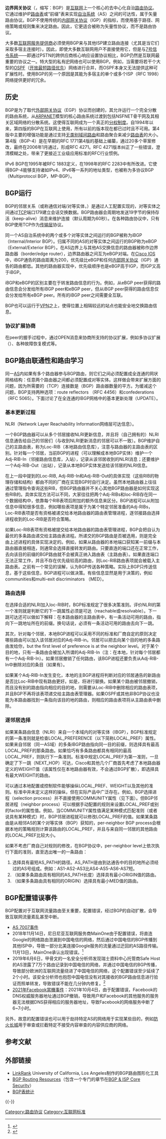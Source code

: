 {{NoteTA
|G1=IT
}}
{{copyedit}}
{{网络协议}}

'''边界网关协议'''（{{Lang-en|Border Gateway Protocol}}，缩写：BGP）是[[互联网|互联网]]上一个核心的去中心化自治[[路由协议|路由协议]]。它通过维护IP[[路由表|路由表]]或“前缀”表来实现[[自治系统|自治系统]]（AS）之间的可达性，属于矢量路由协议。BGP不使用传统的[[内部网关协议|内部网关协议]]（IGP）的指标，而使用基于路径、网络策略或规则集来决定路由。因此，它更适合被称为矢量性协议，而不是路由协议。

大多数[[互联网服务提供商|互联网服务提供商]]必须使用BGP来与其他ISP建立路由连接（尤其是当它们采取多宿主连接时）。因此，即使大多数互联网用户不直接使用它，但是与[[7号信令系统|7号信令系统]]——即通过PSTN的跨供应商核心响应设置协议相比，BGP仍然是互联网最重要的协议之一。特大型的私有[[网际协议|IP]]网络也可以使用BGP。例如，当需要将若干个大型的[[OSPF|OSPF]]（[[开放最短路径优先|开放最短路径优先]]）网络进行合并，而OSPF本身又无法提供这种可扩展性时。使用BGP的另一个原因是其能为多宿主的单个或多个ISP（RFC 1998）网络提供更好的冗余。

== 历史 ==
BGP是为了取代[[外部网关协议|外部网关协议]]（EGP）协议而创建的，其允许运行一个完全分散的路由系统，从[[ARPANET|ARPANET]]模型的核心路由系统过渡到包括NSFNET骨干网及其相关区域网络的分散系统。这使得互联网成为一个真正的[[分权制度|分权制度]]。自1994年以来，第四版的BGP在互联网上使用，所有以前的版本现在都已过时且不可用。第4版中主要的增强功能是通过支持[[无类别域间路由|无类别域间路由]]和路由聚合来减少[[路由表|路由表]]的大小。第4版（BGP-4）是在早期的RFC 1771第4版的基础上编纂，通过20多个草案修改，最终在2006年1月通过，形成RFC 4271。RFC 4271<nowiki/>版本纠正了一些错误，澄清模糊之处，带来了更接近工业级应用标准的RFC行业惯例。

IPv6 BGP在1995年被RFC 1883定义，在1998年的RFC 2283中有所改进。它使得BGP-4能够支持诸如IPv4、IPv6等一系列的地址类型，也被称为多协议BGP（Multiprotocol BGP，MP-BGP）。

== BGP运行 ==

BGP的邻居关系（或称通信对端/对等实体，{{lang|en|peer}}）是通过人工配置实现的，对等实体之间通过[[TCP/IP协议族|TCP]]端口179建立会话交换数据。BGP路由器会周期地发送19字节的保持存活（keep-alive）消息来维护连接（默认周期为60秒）。在各种路由协议中，只有BGP使用TCP作为[[传输层|传输层]]协议。

同一个AS自治系统中的两个或多个对等实体之间运行的BGP被称为iBGP（Internal/Interior BGP）。归属不同的AS的对等实体之间运行的BGP称为eBGP（External/Exterior BGP）。在AS边界上与其他AS交换信息的路由器被称作边界路由器（border/edge router），边界路由器之间互为eBGP对端。在[[思科IOS|Cisco IOS]]中，iBGP通告的路由距离为200，优先级比eBGP和任何[[内部网关协议|内部网关协议]]（IGP）通告的路由都低。其他的路由器实现中，优先级顺序也是eBGP高于IGP，而IGP又高于iBGP。

iBGP和eBGP的区别主要在于转发路由信息的行为。例如，从eBGP peer获得的路由信息会分发给所有iBGP peer和eBGP peer，但从iBGP peer获得的路由信息仅会分发给所有eBGP peer。所有的iBGP peer之间需要全互联。

BGP也可以运行于[[VPN|VPN]]之上，使得位置上相隔较远的站点也能安全地交换路由信息。

=== 协议扩展协商 ===
在peer的握手过程中，通过OPEN消息来协商所支持的协议扩展，例如多协议扩展（{{le|多协议BGP|Multiprotocol BGP}}）、各种故障恢复模式等。

==BGP路由联通性和路由学习 ==

同一[[自治系統_(互聯網)|AS]]内如果有多个路由器参与BGP路由，则它们之间必须配置成全连通的网状网格结构：任意两个路由器之间都必须配置成对等实体。这样做会带来扩展方面的问题，因为所需要的（TCP）连接数是（BGP）路由器数量的平方。为缓减这个问题，BGP支持两种选项：route reflectors （RFC 4456）和confederations（RFC 5065）。下面讨论了在全连通的IBGP网格中的基本更新处理（UPDATE）。
===基本更新过程===
NLRI（Network Layer Reachability Information网络层可达信息）。

一个BGP路由器可以从多个邻居接收NLRI更新信息，并且将（自己拥有的）NLRI信息通告给自己的邻居们（与收到NLRI更新消息的邻居可以不一致）。BGP维护自己的主路由表，称为Loc-RIB（本地路由信息库），注意与路由器的主路由表的区别。针对每一个邻居，当前BGP的进程（可以理解成本地BGP实体）维护一个Adj-RIB-In（邻接路由信息库，入站），记录从该邻居收到的NLRI消息；还要维护一个Adj-RIB-Out（出站），记录从本地BGP实体发送给该邻居的NLRI信息。

在上一段中提到的Loc-RIB, Adj-RIB-In和Adj-RIB-Out的具体实现（这些RIB的物理存储和结构）都由不同的厂商在实现BGP时自行决定。虽然本地路由器上往往通过管理指令查询这些RIB，但BGP路由器并不关心其他BGP路由器是如何实现这些RIB的。具体实现方法可以不同，大家往往把两个Adj-RIBs和loc-RIB存在同一个数据结构中，依靠每个RIB表项后附加的额外信息来区分。BGP进程可以从附加信息中得知很多信息，例如哪些表项是属于为某个特定邻居准备的Adj-RIBs，Loc-RIB表项是否有资格被递交给本地路由器的路由表管理进程，逐邻接路由选择进程收到的Loc-RIB是否符合策略。

如果Loc-RIB表项有资格被提交给本地路由器的路由表管理进程，BGP会把自认为最优的多条路由递交给主路由表进程。所递交的BGP路由是否被选用，则是完全由上述进程的具体实现决定的。例如，如果从路由器的本地端口获知某一前缀与本路由器直接相连，则通常会选择直接转发的路由。只要直连的端口还在正常工作，去向该目的前缀的BGP路由就不会被真正纳入路由表（主路由表）。如果直连端口无法正常工作，并且不存在优先级较高的路由，则Loc-RIB路由表项就会被载入主路由表。之前有一个常见的误解，认为BGP传送各种策略。实际上BGP只传送信息，基于这些信息，BGP进程可以做决策。有些信息显然是用于决策的，例如communities和multi-exit discriminators （MED）。

===路由选择===

在选择合适的NLRI加入loc-RIB时，BGP标准规定了很多决策准则。评价NLRI的第一个准则就是判断它的下一跳属性必须是可达（reachable或resolvable）。下一跳可达还可以做如下解释：在本路由器的主路由表中，有一条活动可用的路由，指向下一跳地址所在的前缀。换句话说，必须有一条活动可用的路由去向下一跳。

其次，针对每个邻居，本地BGP进程可以采用不同的标准和厂商自定的原则决定哪些路由可以加入该邻居对应的Adj-RIB-in。邻居可以把去向某个目的地的多条路由发给你，but the first level of preference is at the neighbor level。对于某个目的地，只有一条路由会被加入所谓的Adj-RIB-In（注：在本地，针对每个邻居都有一个Adj-RIB-In）。如果邻居撤销了任何路由，该BGP进程还要负责从Adj-RIB-In中删除对应的条目（如果有）。

如果某个Adj-RIB-In发生变化，本地的主BGP进程将判断对应的邻居通告的新路由是否比Loc-RIB中现有路由更好。如是，将进行替换。如果某个路由被邻居撤销，而且没有别的路由指向相应的目的地，则需要从Loc-RIB中删除相应的路由表项，并且BGP不再将该表项递交给主路由表管理器。如果OSPF或其他非BGP协议也没能为本路由器找到一条指向该目的地的路由，则相应的路由表项将从主路由表中删除。

===逐邻居选择===
如果某条路由信息（NLRI）来自一个本域内的对等实体（IBGP），BGP标准规定的第一条准则就是检查LOCAL_PREFERENCE（以下简称LOCAL_PREF）属性。如果来自邻居（同一AS域）的多条IBGP路由指向同一目的前缀，则选择具有最高LOCAL_PREF的那条路由。如果恰巧有多条路由都具有相同的最高LOCAL_PREF，则执行下一条准则。标准中规定LOCAL_PREF为第一准则，一旦确定了下一跳（NEXT_HOP）可达，Cisco和其他几个厂商首先考虑了本地路由器定义的WEIGHT值（该属性仅在本地路由器有效，不会通过BGP扩散），即选择具有最大WEIGHT的路由。

可以通过本地配置或控制软件能够操纵LOCAL_PREF、WEIGHT以及其他的准则。标准中并未定义这样的操纵，但在实际产品中广泛存在。例如，BGP选择进程（selection process）并不直接使用COMMUNITY属性（见下面）。但BGP邻居进程（neighbor process）可以根据手动配置的规则来设置LOCAL_PREF或别的factor的属性值。例如，当COMMUNITY属性值满足某种模式匹配准则（或者说具有某种模式）时，BGP邻居进程就可以修改LOCAL_PREF的值。如果某条路由是从相邻AS的某个对等实体（BGP）获知的，per-neighbor BGP process会根据本地的策略规则计算该路由的LOCAL_PREF，并且与来自同一邻居的其他路由的LOCAL_PREF比较大小。

如果不考虑厂商自己对规则的修改，在BGP协议中，per-neighbor level上依次执行下面的准则，直至选出唯一的一条路由：
# 选择具有最短AS_PATH的路径。AS_PATH是由到达通告中的目的地所必须经过的AS号组成。例如：AS1-AS2-AS3比AS4-AS5-AS6-AS7短。
#（如果多条路由具有相同的AS_PATH长度）选择具有最小ORIGIN值的路由。
#（如果多条路由具有相同的ORIGIN）选择具有最小MED值的路由。

== BGP配置错误事件 ==
BGP配置对于互联网流量路由至关重要，配置错误，经过BGP的自动扩散，会导致互联网流量紊乱甚至中断。
*[[AS_7007事件|AS 7007事件]]
*2018年11月14日，尼日尼亚互联网服务商MainOne由于配置错误，将直连Google的网络路由泄漏到中国电信的网络，然后通过中国电信的BGP传播到其他ISP中，导致一部分北美连接Google服务的流量通过迂回的AS路径传输。11月13日，MainOne承认出现错误。<ref>{{Cite web |title=ISP 配置 BGP 错误导致谷歌云瘫痪，中国电信背了黑锅。。。_影响 |url=https://www.sohu.com/a/www.sohu.com/a/275378194_465914 |access-date=2021-12-24 |work=www.sohu.com |language=en}}</ref>
*2019年6月6日，甲骨文的一名安全分析师发现瑞士資料中心托管商Safe Host的AS泄露了7万个路由记录到中国电信的网络，并通过中国电信的BGP传播，导致部分欧洲的互联网流量绕进了中国电信的网络，这个配置错误至少延续了2个小时。该安全分析师也抱怨中国电信没有对其接收的BGP路由信息进行验证而照单转发，导致错误不能在几分钟内修复。<ref>{{Cite web |title=BGP路由洩露將歐洲行動流量導至中國電信 |url=https://www.ithome.com.tw/news/131157 |access-date=2021-12-24 |work=iThome |language=zh-hant}}</ref>
*[[2021年Facebook當機事件|2021年Facebook當機事件]]：2021年10月4日，由于配置错误，Facebook的DNS权威服务器地址通过BGP撤销，导致用户和Facebook的其他服务的服务器无法根据DNS获得相应的服务器地址，导致Facebook的网络服务中断了6~7小时。

{{see also|BGP劫持}}
另外，故意的配置错误也可以用于劫持特定AS的网络用于实现某些目的，例如[[防火长城|防火长城]]用于审查或拦截特定不接受内容审查的内容供应商的网络。

== 参考文献 ==
{{Reflist}}

== 外部链接 ==
* [https://web.archive.org/web/20080509130706/http://linkrank.cs.ucla.edu/ LinkRank] University of California, Los Angeles制作的BGP路由图形化工具
* [http://www.bgp4.as/ BGP Routing Resources]（包含一个专门的章节在[http://www.bgp4.as/security BGP & ISP Core Security]）
* [http://bgp.potaroo.net/ BGP表统计] {{Wayback|url=http://bgp.potaroo.net/ |date=20110216193337 }}

{{-}}
{{Authority control}}

[[Category:路由协议|Category:路由协议]]
[[Category:互联网标准|Category:互联网标准]]